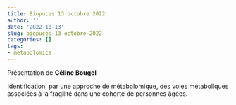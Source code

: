 ```yaml
---
title: Biopuces 13 octobre 2022
author: ''
date: '2022-10-13'
slug: biopuces-13-octobre-2022
categories: []
tags: 
- metabolomics
---
```


Présentation de **Céline Bougel**

Identification, par une approche de métabolomique, des voies métaboliques associées à la fragilité dans une cohorte de personnes âgées.